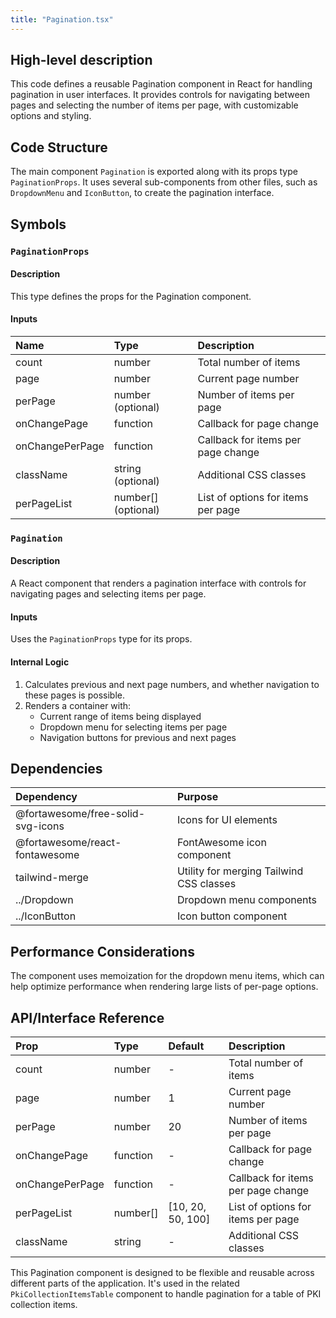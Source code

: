 ```yaml
---
title: "Pagination.tsx"
---
```


## High-level description
This code defines a reusable Pagination component in React for handling pagination in user interfaces. It provides controls for navigating between pages and selecting the number of items per page, with customizable options and styling.

## Code Structure
The main component `Pagination` is exported along with its props type `PaginationProps`. It uses several sub-components from other files, such as `DropdownMenu` and `IconButton`, to create the pagination interface.

## Symbols

### `PaginationProps`
#### Description
This type defines the props for the Pagination component.

#### Inputs
| Name | Type | Description |
|:-----|:-----|:------------|
| count | number | Total number of items |
| page | number | Current page number |
| perPage | number (optional) | Number of items per page |
| onChangePage | function | Callback for page change |
| onChangePerPage | function | Callback for items per page change |
| className | string (optional) | Additional CSS classes |
| perPageList | number[] (optional) | List of options for items per page |

### `Pagination`
#### Description
A React component that renders a pagination interface with controls for navigating pages and selecting items per page.

#### Inputs
Uses the `PaginationProps` type for its props.

#### Internal Logic
1. Calculates previous and next page numbers, and whether navigation to these pages is possible.
2. Renders a container with:
   - Current range of items being displayed
   - Dropdown menu for selecting items per page
   - Navigation buttons for previous and next pages

## Dependencies
| Dependency | Purpose |
|:-----------|:--------|
| @fortawesome/free-solid-svg-icons | Icons for UI elements |
| @fortawesome/react-fontawesome | FontAwesome icon component |
| tailwind-merge | Utility for merging Tailwind CSS classes |
| ../Dropdown | Dropdown menu components |
| ../IconButton | Icon button component |

## Performance Considerations
The component uses memoization for the dropdown menu items, which can help optimize performance when rendering large lists of per-page options.

## API/Interface Reference
| Prop | Type | Default | Description |
|:-----|:-----|:--------|:------------|
| count | number | - | Total number of items |
| page | number | 1 | Current page number |
| perPage | number | 20 | Number of items per page |
| onChangePage | function | - | Callback for page change |
| onChangePerPage | function | - | Callback for items per page change |
| perPageList | number[] | [10, 20, 50, 100] | List of options for items per page |
| className | string | - | Additional CSS classes |

This Pagination component is designed to be flexible and reusable across different parts of the application. It's used in the related `PkiCollectionItemsTable` component to handle pagination for a table of PKI collection items.